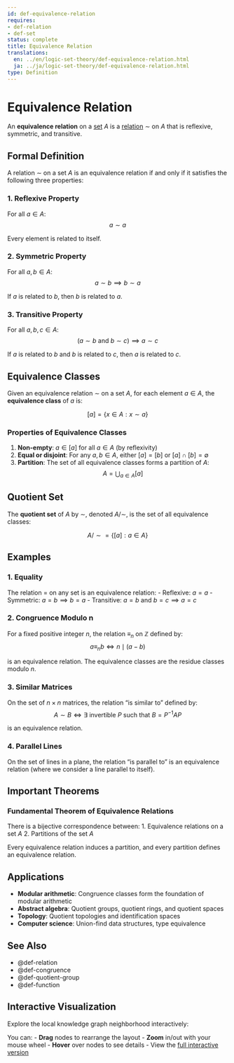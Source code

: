 ```yaml
---
id: def-equivalence-relation
requires:
- def-relation
- def-set
status: complete
title: Equivalence Relation
translations:
  en: ../en/logic-set-theory/def-equivalence-relation.html
  ja: ../ja/logic-set-theory/def-equivalence-relation.html
type: Definition
---
```


# Equivalence Relation {#def-equivalence-relation}

An **equivalence relation** on a [set](def-set.qmd) $A$ is a [relation](def-relation.qmd) $\sim$ on $A$ that is reflexive, symmetric, and transitive.

## Formal Definition

A relation $\sim$ on a set $A$ is an equivalence relation if and only if it satisfies the following three properties:

### 1. Reflexive Property

For all $a \in A$:
$$a \sim a$$

Every element is related to itself.

### 2. Symmetric Property

For all $a, b \in A$:
$$a \sim b \implies b \sim a$$

If $a$ is related to $b$, then $b$ is related to $a$.

### 3. Transitive Property

For all $a, b, c \in A$:
$$(a \sim b \text{ and } b \sim c) \implies a \sim c$$

If $a$ is related to $b$ and $b$ is related to $c$, then $a$ is related to $c$.

## Equivalence Classes

Given an equivalence relation $\sim$ on a set $A$, for each element $a \in A$, the **equivalence class** of $a$ is:

$$[a] = \{x \in A : x \sim a\}$$

### Properties of Equivalence Classes

1. **Non-empty**: $a \in [a]$ for all $a \in A$ (by reflexivity)
2. **Equal or disjoint**: For any $a, b \in A$, either $[a] = [b]$ or $[a] \cap [b] = \emptyset$
3. **Partition**: The set of all equivalence classes forms a partition of $A$:
   $$A = \bigcup_{a \in A} [a]$$

## Quotient Set

The **quotient set** of $A$ by $\sim$, denoted $A/\sim$, is the set of all equivalence classes:

$$A/\sim = \{[a] : a \in A\}$$

## Examples

### 1. Equality

The relation $=$ on any set is an equivalence relation:
- Reflexive: $a = a$
- Symmetric: $a = b \implies b = a$
- Transitive: $a = b$ and $b = c \implies a = c$

### 2. Congruence Modulo n

For a fixed positive integer $n$, the relation $\equiv_n$ on $\mathbb{Z}$ defined by:
$$a \equiv_n b \iff n \mid (a - b)$$

is an equivalence relation. The equivalence classes are the residue classes modulo $n$.

### 3. Similar Matrices

On the set of $n \times n$ matrices, the relation "is similar to" defined by:
$$A \sim B \iff \exists \text{ invertible } P \text{ such that } B = P^{-1}AP$$

is an equivalence relation.

### 4. Parallel Lines

On the set of lines in a plane, the relation "is parallel to" is an equivalence relation (where we consider a line parallel to itself).

## Important Theorems

### Fundamental Theorem of Equivalence Relations

There is a bijective correspondence between:
1. Equivalence relations on a set $A$
2. Partitions of the set $A$

Every equivalence relation induces a partition, and every partition defines an equivalence relation.

## Applications

- **Modular arithmetic**: Congruence classes form the foundation of modular arithmetic
- **Abstract algebra**: Quotient groups, quotient rings, and quotient spaces
- **Topology**: Quotient topologies and identification spaces
- **Computer science**: Union-find data structures, type equivalence

## See Also

- @def-relation
- @def-congruence
- @def-quotient-group
- @def-function

## Interactive Visualization

Explore the local knowledge graph neighborhood interactively:

::: {.graph-viz data-id="def-equivalence-relation" data-width="700" data-height="500"}
:::

You can:
- **Drag** nodes to rearrange the layout
- **Zoom** in/out with your mouse wheel
- **Hover** over nodes to see details
- View the [full interactive version](../../output/interactive/en/def-equivalence-relation.html){target="_blank"}
